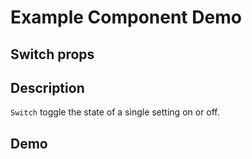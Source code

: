 
<Meta title="Example/Switch" component={Switch} />

# Example Component Demo

## Switch props
<Props of={Switch} />

## Description

`Switch` toggle the state of a single setting on or off.



## Demo

<Canvas>
  <Story name="Example Switch">
    <Switch size="small" defaultChecked />
  </Story>
  <Story name="Example Switch2">
    <Switch size="large" defaultChecked />
  </Story>
</Canvas>
